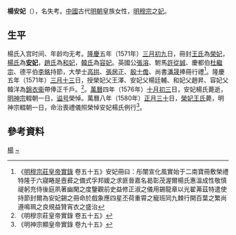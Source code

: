 {{東亞女性歷史人物
|名稱 =安妃楊氏
|身份 =明朝妃嫔
|位號=妃
|徽號=安
|逝世年=1581年
|墳墓=北京金山
|夫=[[明穆宗|明穆宗]]
}}
'''楊安妃'''（{{bd|16世纪|？|1576年||catIdx=Z}}），名失考。[[中國|中國]]古代[[明朝|明朝]]皇族女性，[[明穆宗|明穆宗]]之[[妃|妃]]。

==生平==
楊氏入宫时间、年龄均无考。[[隆庆_(明朝)|隆慶]]五年（1571年）[[三月初九|三月初九]]日，冊封[[王荣妃_(明穆宗)|王氏]]為[[榮妃|榮妃]]，[[楊安妃_(明穆宗)|楊氏]]為'''[[安妃|安妃]]'''，[[趙和妃|趙氏]]為[[和妃|和妃]]，[[韩容妃|韓氏]]為[[容妃|容妃]]。英國公[[張溶|張溶]]、駙馬[[許從誠|許從誠]]、慶都伯[[杜繼宗|杜繼宗]]、德平伯[[李銘|李銘]]持節，大學士[[高拱|高拱]]、[[張居正|張居正]]、[[殷士儋|殷士儋]]、尚書[[潘晟|潘晟]]捧冊行禮<ref>《[[明實錄|明穆宗莊皇帝實錄]] 卷五十五》安妃冊曰：彤闈宣化風實始于二南寶冊敷榮禮特隆于六寢睠是壼彛之備式孚邦媛之求匪晉嘉名曷彰茂渥爾楊氏惠溫成性敬慎禔躬充侍後庭夙著幽閑之度鑒觀前史益修正淑之儀用錫龍章以光翟茀茲特遣使持節封爾為安妃錫之冊命於戲象應四星丕荷重霄之寵班同九棘行開百葉之繁尚遵鳴珮之良規益贊宵衣之盛治</ref>。隆慶五年（1571年）[[三月十三|三月十三]]日，授榮妃父王澤、安妃父楊廷輔、和妃父趙昇、容妃父韓洋為[[錦衣衞|錦衣衞]]帶俸正千戶。<ref>《明穆宗莊皇帝實錄 卷五十五》</ref>。[[萬曆|萬曆]]四年（1576年）[[十月初三|十月初三]]日，安妃楊氏薨逝，[[明神宗|明神宗]]輟朝一日，[[谥号|谥号]]榮悼。萬曆八年（1580年）[[正月三十|正月三十]]日，[[王荣妃_(明穆宗)|榮妃王氏]]薨，明神宗輟朝一日，命治喪禮儀照榮悼安妃楊氏例行<ref>《明神宗顯皇帝實錄 卷九十五》</ref>。

== 參考資料 ==
{{reflist}}

{{明穆宗皇室}}

[[Category:明穆宗妃|楊]]
[[Category:楊姓|~]]